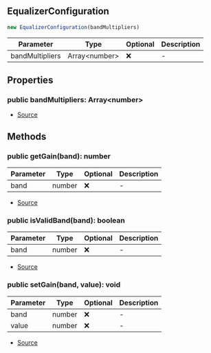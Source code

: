 ## EqualizerConfiguration

```typescript
new EqualizerConfiguration(bandMultipliers)
```
| Parameter | Type | Optional | Description |
| ----------- | ----------- | ----------- | ----------- |
| bandMultipliers | Array\<number> | ❌ | - |

## Properties
### public  bandMultipliers: Array\<number>
- [Source](https://github.com/Androz2091/discord-player/blob/699caa2/packages/equalizer/src/equalizer/EqualizerConfiguration.ts#L2)
## Methods
### public  getGain(band): number
| Parameter | Type | Optional | Description |
| ----------- | ----------- | ----------- | ----------- |
| band | number | ❌ | - |


- [Source](https://github.com/Androz2091/discord-player/blob/699caa2/packages/equalizer/src/equalizer/EqualizerConfiguration.ts#L10)
### public  isValidBand(band): boolean
| Parameter | Type | Optional | Description |
| ----------- | ----------- | ----------- | ----------- |
| band | number | ❌ | - |


- [Source](https://github.com/Androz2091/discord-player/blob/699caa2/packages/equalizer/src/equalizer/EqualizerConfiguration.ts#L18)
### public  setGain(band, value): void
| Parameter | Type | Optional | Description |
| ----------- | ----------- | ----------- | ----------- |
| band | number | ❌ | - |
| value | number | ❌ | - |


- [Source](https://github.com/Androz2091/discord-player/blob/699caa2/packages/equalizer/src/equalizer/EqualizerConfiguration.ts#L4)